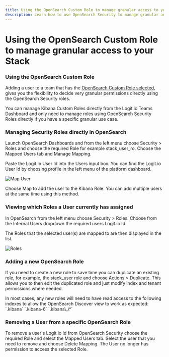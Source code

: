 ```yaml
---
title: Using the OpenSearch Custom Role to manage granular access to your Stack
description: Learn how to use OpenSearch Security to manage granular access to your Stack
---
```


# Using the OpenSearch Custom Role to manage granular access to your Stack

### Using the OpenSearch Custom Role

Adding a user to a team that has 
the [OpenSearch Custom Role selected](/account-administration/account-access-users-teams/roles-access/specific-index-access-opensearch), 
gives you the flexibility to decide very granular permissions directly using the OpenSearch Security roles.

<Callout type="info">
  You can manage Kibana Custom Roles directly from the Logit.io Teams Dashboard 
  and only need to manage roles using OpenSearch Security Roles directly 
  if you have a specific granular use case.
</Callout>

### Managing Security Roles directly in OpenSearch

Launch OpenSearch Dashboards and from the left menu choose Security > Roles and choose the required Role for example stack_user_ro. Choose the Mapped Users tab and Manage Mapping.

Paste the Logit.io User Id into the Users input box. You can find the Logit.io User Id by choosing profile in the left menu of the platform dashboard.

![Map User](@/images/help/account-access/map-user.png)

Choose Map to add the user to the Kibana Role. You can add multiple users at the same time using this method.

### Viewing which Roles a User currently has assigned

In OpenSearch from the left menu choose Security > Roles. Choose from the Internal Users dropdown the required users Logit.io Id.

The Roles that the selected user(s) are mapped to are then displayed in the list.

![Roles](@/images/help/account-access/roles.png)

### Adding a new OpenSearch Role

If you need to create a new role to save time you can duplicate an existing role, for example, the stack_user role and choose Actions > Duplicate. This allows you to then edit the duplicated role and just modify index and tenant permissions where needed.

<Callout type="info">
  In most cases, any new roles will need to have read access to the following 
  indexes to allow the OpenSearch Discover view to work as expected: `.kibana` `.kibana-6` `.kibana\_\*`
</Callout>

### Removing a User from a specific OpenSearch Role

To remove a user's Logit.io Id from OpenSearch Security choose the required Role and select the Mapped Users tab. Select the user that you need to remove and choose Delete Mapping. 
The User no longer has permission to access the selected Role.
